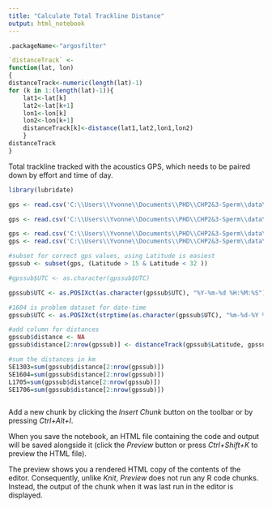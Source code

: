 ```yaml
---
title: "Calculate Total Trackline Distance"
output: html_notebook
---
```



```r
.packageName<-"argosfilter"

`distanceTrack` <-
function(lat, lon)
{
distanceTrack<-numeric(length(lat)-1)
for (k in 1:(length(lat)-1)){
	lat1<-lat[k]
	lat2<-lat[k+1]
	lon1<-lon[k]
	lon2<-lon[k+1]
	distanceTrack[k]<-distance(lat1,lat2,lon1,lon2)
	}
distanceTrack
}
```


Total trackline tracked with the acoustics GPS, which needs to be paired down by effort and time of day.
```r
library(lubridate)

gps <- read.csv('C:\\Users\\Yvonne\\Documents\\PHD\\CHP2&3-Sperm\\data\\All GPS Data\\GPS_1303_raw - Copy.csv')

gps <- read.csv('C:\\Users\\Yvonne\\Documents\\PHD\\CHP2&3-Sperm\\data\\All GPS Data\\GPS_1604_edit.csv')

gps <- read.csv('C:\\Users\\Yvonne\\Documents\\PHD\\CHP2&3-Sperm\\data\\All GPS Data\\GPS_1705_raw.csv')
gps <- read.csv('C:\\Users\\Yvonne\\Documents\\PHD\\CHP2&3-Sperm\\data\\All GPS Data\\GPS_1706_raw.csv')

#subset for correct gps values, using Latitude is easiest
gpssub <- subset(gps, (Latitude > 15 & Latitude < 32 ))

#gpssub$UTC <- as.character(gpssub$UTC)

gpssub$UTC <- as.POSIXct(as.character(gpssub$UTC), "%Y-%m-%d %H:%M:%S")#, tz="UTC")

#1604 is problem dataset for date-time
gpssub$UTC <- as.POSIXct(strptime(as.character(gpssub$UTC), "%m-%d-%Y %H:%M:%S"))

#add column for distances
gpssub$distance <- NA
gpssub$distance[2:nrow(gpssub)] <- distanceTrack(gpssub$Latitude, gpssub$Longitude)

#sum the distances in km
SE1303=sum(gpssub$distance[2:nrow(gpssub)])
SE1604=sum(gpssub$distance[2:nrow(gpssub)])
L1705=sum(gpssub$distance[2:nrow(gpssub)])
SE1706=sum(gpssub$distance[2:nrow(gpssub)])
```

```r

```

Add a new chunk by clicking the *Insert Chunk* button on the toolbar or by pressing *Ctrl+Alt+I*.

When you save the notebook, an HTML file containing the code and output will be saved alongside it (click the *Preview* button or press *Ctrl+Shift+K* to preview the HTML file).

The preview shows you a rendered HTML copy of the contents of the editor. Consequently, unlike *Knit*, *Preview* does not run any R code chunks. Instead, the output of the chunk when it was last run in the editor is displayed.
